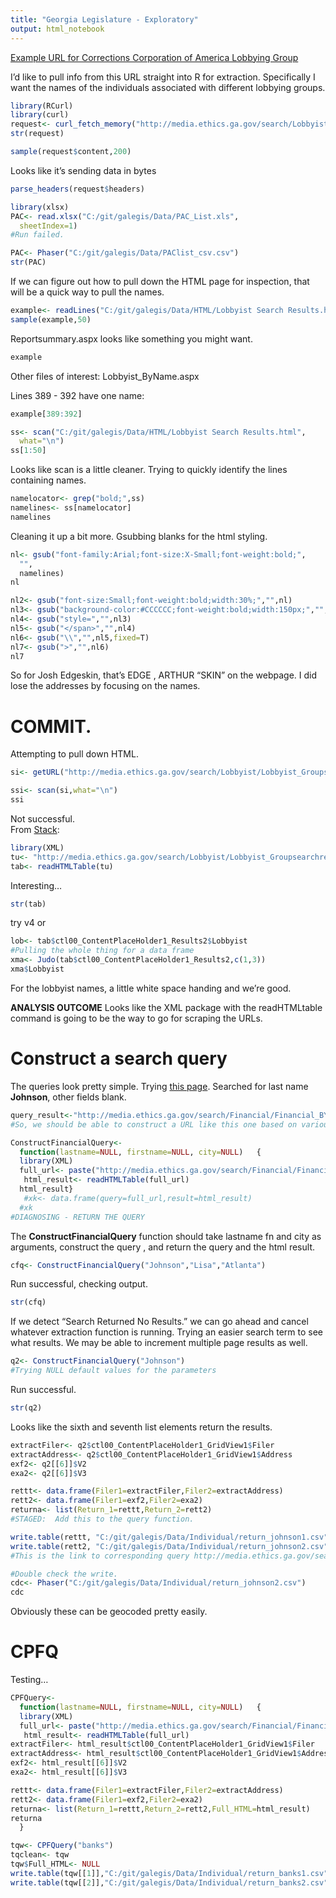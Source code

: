 ```yaml
---
title: "Georgia Legislature - Exploratory"
output: html_notebook
---
```


[Example URL for Corrections Corporation of America Lobbying Group](http://media.ethics.ga.gov/search/Lobbyist/Lobbyist_Groupsearchresults.aspx?&Year=2006%20and%20Newer&GroupName=Corrections&GroupNameContains=)

I'd like to pull info from this URL straight into R for extraction.  Specifically I want the names of the individuals associated with different lobbying groups. 

```r
library(RCurl)
library(curl)
request<- curl_fetch_memory("http://media.ethics.ga.gov/search/Lobbyist/Lobbyist_Groupsearchresults.aspx?&Year=2006%20and%20Newer&GroupName=Corrections&GroupNameContains=")
str(request)

```

```r
sample(request$content,200)
```

Looks like it's sending data in bytes

```r
parse_headers(request$headers)
```

```r
library(xlsx)
PAC<- read.xlsx("C:/git/galegis/Data/PAC_List.xls",
  sheetIndex=1)
#Run failed.
```
```r

PAC<- Phaser("C:/git/galegis/Data/PAClist_csv.csv")
str(PAC)
```

If we can figure out how to pull down the HTML page for inspection, that will be a quick way to pull the names.

```r
example<- readLines("C:/git/galegis/Data/HTML/Lobbyist Search Results.html")
sample(example,50)
```

Reportsummary.aspx looks like something you might want.  

```r
example
```
Other files of interest:
Lobbyist_ByName.aspx

Lines 389 - 392 have one name:

```r
example[389:392]
```


```r
ss<- scan("C:/git/galegis/Data/HTML/Lobbyist Search Results.html",
  what="\n")
ss[1:50]
```

Looks like scan is a little cleaner.  Trying to quickly identify the lines containing names.


```r
namelocator<- grep("bold;",ss)
namelines<- ss[namelocator]
namelines
```

Cleaning it up a bit more.  Gsubbing blanks for the html styling.

```r
nl<- gsub("font-family:Arial;font-size:X-Small;font-weight:bold;",
  "",
  namelines)
nl
```

```r
nl2<- gsub("font-size:Small;font-weight:bold;width:30%;","",nl)
nl3<- gsub("background-color:#CCCCCC;font-weight:bold;width:150px;","",nl2)
nl4<- gsub("style=","",nl3)
nl5<- gsub("</span>","",nl4)
nl6<- gsub("\\","",nl5,fixed=T)
nl7<- gsub(">","",nl6)
nl7

```

So for Josh Edgeskin, that's EDGE , ARTHUR "SKIN" on the webpage. I did lose the addresses by focusing on the names.




COMMIT.
=====================
Attempting to pull down HTML.
```r
si<- getURL("http://media.ethics.ga.gov/search/Lobbyist/Lobbyist_Groupsearchresults.aspx?&Year=2006%20and%20Newer&GroupName=&GroupNameContains=gas")

ssi<- scan(si,what="\n")
ssi
```

Not successful.  
From [Stack](http://stackoverflow.com/questions/1395528/scraping-html-tables-into-r-data-frames-using-the-xml-package):
```r
library(XML)
tu<- "http://media.ethics.ga.gov/search/Lobbyist/Lobbyist_Groupsearchresults.aspx?&Year=2006%20and%20Newer&GroupName=&GroupNameContains=gas"
tab<- readHTMLTable(tu)
```
Interesting...
```r
str(tab)
```

try v4
or 
```r
lob<- tab$ctl00_ContentPlaceHolder1_Results2$Lobbyist
#Pulling the whole thing for a data frame
xma<- Judo(tab$ctl00_ContentPlaceHolder1_Results2,c(1,3))
xma$Lobbyist
```

For the lobbyist names, a little white space handing and we're good.  

**ANALYSIS OUTCOME**  Looks like the XML package with the readHTMLtable command is going to be the way to go for scraping the URLs.  


Construct a search query
============================
The queries look pretty simple.  Trying [this page](http://media.ethics.ga.gov/search/Financial/Financial_ByName.aspx).  Searched for last name **Johnson**, other fields blank.  

```r
query_result<-"http://media.ethics.ga.gov/search/Financial/Financial_BYNameResults.aspx?LastName=Johnson&FirstName=&City=&FilerID=&OfficeStatus=0&OfficeName=&District=&Post=&Circuit=&Division=&Type=Name"
#So, we should be able to construct a URL like this one based on various name searches, then feed that to the readHTMLtable function.  
```

```r
ConstructFinancialQuery<- 
  function(lastname=NULL, firstname=NULL, city=NULL)   { 
  library(XML)
  full_url<- paste("http://media.ethics.ga.gov/search/Financial/Financial_BYNameResults.aspx?LastName=",lastname,"&FirstName=",firstname,"&City=",city,"&FilerID=&OfficeStatus=0&OfficeName=&District=&Post=&Circuit=&Division=&Type=Name",sep="")
   html_result<- readHTMLTable(full_url)
  html_result}
   #xk<- data.frame(query=full_url,result=html_result)
  #xk
#DIAGNOSING - RETURN THE QUERY
```

The **ConstructFinancialQuery** function should take lastname fn and city as arguments, construct the query , and return the query and the html result.  

```r
cfq<- ConstructFinancialQuery("Johnson","Lisa","Atlanta")
```
Run successful, checking output.  
```r
str(cfq)
```

If we detect "Search Returned No Results." we can go ahead and cancel whatever extraction function is running.  Trying an easier search term to see what results.  We may be able to increment multiple page results as well. 

```r
q2<- ConstructFinancialQuery("Johnson")
#Trying NULL default values for the parameters
```
Run successful.  

```r
str(q2)
```

Looks like the sixth and seventh list elements return the results.

```r
extractFiler<- q2$ctl00_ContentPlaceHolder1_GridView1$Filer
extractAddress<- q2$ctl00_ContentPlaceHolder1_GridView1$Address
exf2<- q2[[6]]$V2
exa2<- q2[[6]]$V3

rettt<- data.frame(Filer1=extractFiler,Filer2=extractAddress)
rett2<- data.frame(Filer1=exf2,Filer2=exa2)
returna<- list(Return_1=rettt,Return_2=rett2)
#STAGED:  Add this to the query function.  

write.table(rettt, "C:/git/galegis/Data/Individual/return_johnson1.csv")
write.table(rett2, "C:/git/galegis/Data/Individual/return_johnson2.csv")
#This is the link to corresponding query http://media.ethics.ga.gov/search/Financial/Financial_ByName.aspx

#Double check the write.
cdc<- Phaser("C:/git/galegis/Data/Individual/return_johnson2.csv")
cdc
```

Obviously these can be geocoded pretty easily.  

CPFQ
============
Testing...
```r
CPFQuery<- 
  function(lastname=NULL, firstname=NULL, city=NULL)   { 
  library(XML)
  full_url<- paste("http://media.ethics.ga.gov/search/Financial/Financial_BYNameResults.aspx?LastName=",lastname,"&FirstName=",firstname,"&City=",city,"&FilerID=&OfficeStatus=0&OfficeName=&District=&Post=&Circuit=&Division=&Type=Name",sep="")
   html_result<- readHTMLTable(full_url)
extractFiler<- html_result$ctl00_ContentPlaceHolder1_GridView1$Filer
extractAddress<- html_result$ctl00_ContentPlaceHolder1_GridView1$Address
exf2<- html_result[[6]]$V2
exa2<- html_result[[6]]$V3

rettt<- data.frame(Filer1=extractFiler,Filer2=extractAddress)
rett2<- data.frame(Filer1=exf2,Filer2=exa2)
returna<- list(Return_1=rettt,Return_2=rett2,Full_HTML=html_result)
returna
  }

tqw<- CPFQuery("banks")
tqclean<- tqw
tqw$Full_HTML<- NULL
write.table(tqw[[1]],"C:/git/galegis/Data/Individual/return_banks1.csv",sep=",")
write.table(tqw[[2]],"C:/git/galegis/Data/Individual/return_banks2.csv",sep=",")

```



